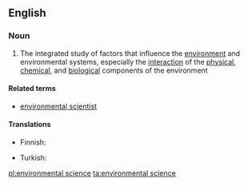 ==English==

===Noun===
{{wikipedia}}
{{en-noun|head=[[environmental]] [[science]]}}

# The integrated study of factors that influence the [[environment]] and environmental systems, especially the [[interaction]] of the [[physical]], [[chemical]], and [[biological]] components of the environment

====Related terms====
* [[environmental scientist]]

====Translations====
{{trans-top|integrated study of environment}}
* Finnish: {{t|fi|ympäristötiede}}
{{trans-mid}}
* Turkish: {{t+|tr|çevre bilimi}}
{{trans-bottom}}

[[pl:environmental science]]
[[ta:environmental science]]